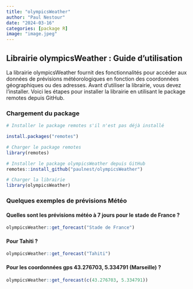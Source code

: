 ```yaml
---
title: "olympicsWeather"
author: "Paul Nestour"
date: "2024-03-16"
categories: [package R]
image: "image.jpeg"
---
```


## Librairie olympicsWeather : Guide d'utilisation

La librairie olympicsWeather fournit des fonctionnalités pour accéder aux données de prévisions météorologiques en fonction des coordonnées géographiques ou des adresses. Avant d'utiliser la librairie, vous devez l'installer. Voici les étapes pour installer la librairie en utilisant le package remotes depuis GitHub.

### Chargement du package

```r
# Installer le package remotes s'il n'est pas déjà installé

install.packages("remotes")

# Charger le package remotes
library(remotes)

# Installer le package olympicsWeather depuis GitHub
remotes::install_github("paulnest/olympicsWeather")

# Charger la librairie
library(olympicsWeather)
```

### Quelques exemples de prévisions Météo

#### Quelles sont les prévisions météo à 7 jours pour le stade de France ?

```r
olympicsWeather::get_forecast("Stade de France")
```

#### Pour Tahiti ?

```r
olympicsWeather::get_forecast("Tahiti")
```

#### Pour les coordonnées gps 43.276703, 5.334791 (Marseille) ?

```r
olympicsWeather::get_forecast(c(43.276703, 5.334791))
```
